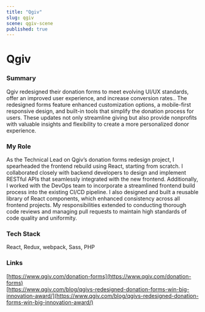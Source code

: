 ```yaml
---
title: "Qgiv"
slug: qgiv
scene: qgiv-scene
published: true
---
```


<div className="relative size-full -mt-header">
<div className="flex flex-col size-full justify-center">
<Container>
<div className="w-full flex flex-col gap-y-4">

# Qgiv

### Summary

Qgiv redesigned their donation forms to meet evolving UI/UX standards, offer an improved user experience, and increase conversion rates.. The redesigned forms feature enhanced customization options, a mobile-first responsive design, and built-in tools that simplify the donation process for users. These updates not only streamline giving but also provide nonprofits with valuable insights and flexibility to create a more personalized donor experience.

### My Role

As the Technical Lead on Qgiv’s donation forms redesign project, I spearheaded the frontend rebuild using React, starting from scratch. I collaborated closely with backend developers to design and implement RESTful APIs that seamlessly integrated with the new frontend. Additionally, I worked with the DevOps team to incorporate a streamlined frontend build process into the existing CI/CD pipeline. I also designed and built a reusable library of React components, which enhanced consistency across all frontend projects. My responsibilities extended to conducting thorough code reviews and managing pull requests to maintain high standards of code quality and uniformity.

### Tech Stack

React, Redux, webpack, Sass, PHP

### Links

[https://www.qgiv.com/donation-forms](https://www.qgiv.com/donation-forms)  
[https://www.qgiv.com/blog/qgivs-redesigned-donation-forms-win-big-innovation-award/](https://www.qgiv.com/blog/qgivs-redesigned-donation-forms-win-big-innovation-award/)

</div>

</Container>
</div>
</div>
